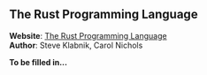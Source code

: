 
## The Rust Programming Language

<UnderConstruction />

**Website**: [The Rust Programming Language](https://doc.rust-lang.org/book/)\
**Author**: Steve Klabnik, Carol Nichols

**To be filled in...**